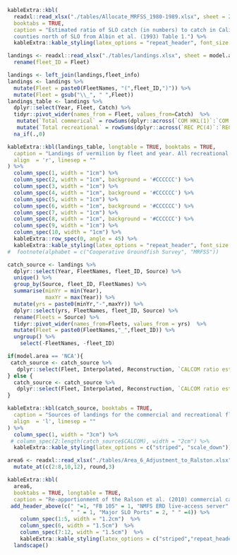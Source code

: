


```r
kableExtra::kbl(
  readxl::read_xlsx("./tables/Allocate_MRFSS_1980-1989.xlsx", sheet = 2),
  booktabs = TRUE,
  caption = "Estimated ratio of SLO catch (in numbers) to catch in California 
  counties north of SLO from Albin et al. (1993) Table 1.") %>%
  kableExtra::kable_styling(latex_options = "repeat_header", font_size = 10) 
```







```r
landings <- readxl::read_xlsx("./tables/landings.xlsx", sheet = model.area) %>%
  rename(fleet_ID = Fleet)

landings <- left_join(landings,fleet_info)
landings <- landings %>% 
  mutate(Fleet = paste0(FleetNames, "(",fleet_ID,")")) %>%
  mutate(Fleet = gsub("\\_", " ",Fleet)) 
landings_table <- landings %>%
  dplyr::select(Year, Fleet, Catch) %>%
  tidyr::pivot_wider(names_from = Fleet, values_from=Catch)  %>%
   mutate(`Total commerical` = rowSums(dplyr::across(`COM HKL(1)`:`COM NET(3)`), na.rm=TRUE)) %>%
   mutate(`Total recreational` = rowSums(dplyr::across(`REC PC(4)`:`REC PR DIS(7)`), na.rm=TRUE)) %>%
  na_if(.,0) 

```


```r
kableExtra::kbl(landings_table, longtable = TRUE, booktabs = TRUE, 
  caption = "Landings of vermilion by fleet and year. All recreational fleet landings are in numbers (thousands of fish) and commercial fleets in biomass (mt). A description of the sources of the landings data are in the text and the next table.",
  align  = 'r', linesep = ""
) %>%
  column_spec(1, width = "1cm") %>%
  column_spec(2, width = "1cm", background = '#CCCCCC') %>%
  column_spec(3, width = "1cm") %>%
  column_spec(4, width = "1cm", background = '#CCCCCC') %>%
  column_spec(5, width = "1cm") %>%
  column_spec(6, width = "1cm", background = '#CCCCCC') %>%
  column_spec(7, width = "1cm") %>%
  column_spec(8, width = "1cm", background = '#CCCCCC') %>%
  column_spec(9, width = "1cm") %>%
  column_spec(10, width = "1cm") %>%
  kableExtra::row_spec(0, angle = 45) %>%
  kableExtra::kable_styling(latex_options = "repeat_header", font_size = 10) 
#  footnote(alphabet = c("Cooperative Groundfish Survey", "MRFSS"))
```


```r
catch_source <- landings %>%
  dplyr::select(Year, FleetNames, fleet_ID, Source) %>%
  unique() %>%
  group_by(Source, fleet_ID, FleetNames) %>%
  summarise(minYr = min(Year),
            maxYr = max(Year)) %>%
  mutate(yrs = paste0(minYr,"-",maxYr)) %>%
  dplyr::select(yrs, FleetNames, fleet_ID, Source) %>%
  rename(Fleets = Source) %>%
  tidyr::pivot_wider(names_from=Fleets, values_from = yrs)  %>%
  mutate(Fleet = paste0(FleetNames,"_",fleet_ID)) %>%
  ungroup() %>%
    select(-FleetNames, -fleet_ID) 

if(model.area == 'NCA'){
 catch_source <- catch_source %>%
   dplyr::select(Fleet, Interpolated, Reconstruction, `CALCOM ratio estimator`, `Coop Groundfish Survey`, CALCOM, MRFSS, CRFS)
} else {
  catch_source <- catch_source %>%
   dplyr::select(Fleet, Interpolated, Reconstruction, `CALCOM ratio estimator`, CALCOM, MRFSS, CRFS)
}
```

```r
kableExtra::kbl(catch_source, booktabs = TRUE, 
  caption = "Sources of landings for the commercial and recreational fleets.  The interpolated values were interpolated by J. Field (SWFSC). The reconstruction refers to the commercial and recreational catch recontructions in Ralston et al. (2010). Detailed descriptions of the sources are in the text.",
  align  = 'l', linesep = ""
) %>%
  column_spec(1, width = "3cm") %>%
 # column_spec(2:length(catch_source$CALCOM), width = "2cm") %>%
  kableExtra::kable_styling(latex_options = c("striped", "scale_down"))
```



```r
area6 <- readxl::read_xlsx("./tables/Area_6_Adjustment_to_Ralston.xlsx", sheet = 1) %>%
  mutate_at(c(2:8,10,12), round,3)

```



```r
kableExtra::kbl(
  area6,
  booktabs = TRUE, longtable = TRUE,
  caption = "Re-apportionment of the Ralson et al. (2010) commercial catch reconstruction to north and south of Point Conception. San Luis Obispo county landings were assigned to southern California.") %>%
 add_header_above(c(" "=1, "FB 105" = 1, "NMFS ERD live-access server" = 3,
                    " " = 1, "Major SLO Ports" = 2, " " =4)) %>%
    column_spec(1:5, width = "1.2cm")  %>%
    column_spec(6, width = "1.5cm")  %>%
    column_spec(7:12, width = "1.5cm")  %>%
    kableExtra::kable_styling(latex_options = c("striped","repeat_header"), font_size = 8) %>%
  landscape()

```

